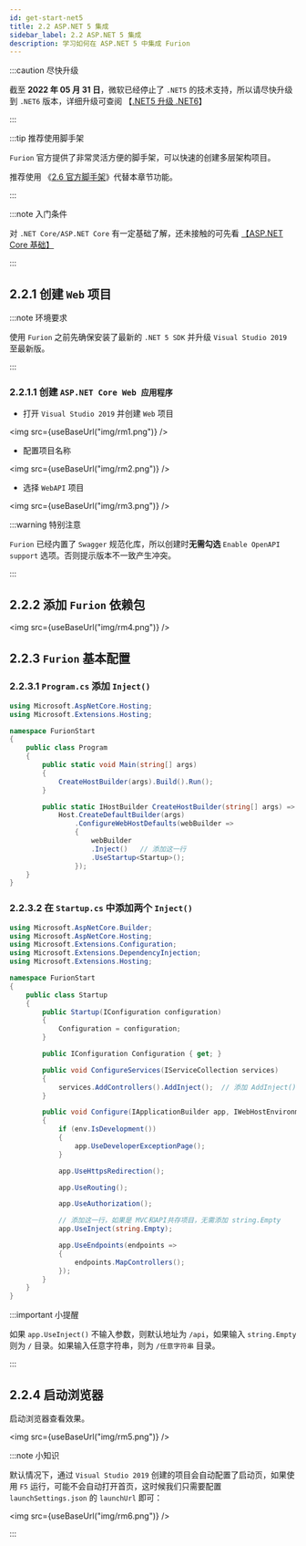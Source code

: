 ```yaml
---
id: get-start-net5
title: 2.2 ASP.NET 5 集成
sidebar_label: 2.2 ASP.NET 5 集成
description: 学习如何在 ASP.NET 5 中集成 Furion
---
```


:::caution 尽快升级

截至 **2022 年 05 月 31 日**，微软已经停止了 `.NET5` 的技术支持，所以请尽快升级到 `.NET6` 版本，详细升级可查阅 【[.NET5 升级 .NET6](./net5-to-net6.mdx)】

:::

:::tip 推荐使用脚手架

`Furion` 官方提供了非常灵活方便的脚手架，可以快速的创建多层架构项目。

推荐使用 《[2.6 官方脚手架](template.mdx)》代替本章节功能。

:::


:::note 入门条件

对 `.NET Core/ASP.NET Core` 有一定基础了解，还未接触的可先看 [【ASP.NET Core 基础】](https://docs.microsoft.com/zh-cn/aspnet/core/fundamentals/?view=aspnetcore-5.0&tabs=windows)

:::

## 2.2.1 创建 `Web` 项目

:::note 环境要求

使用 `Furion` 之前先确保安装了最新的 `.NET 5 SDK` 并升级 `Visual Studio 2019` 至最新版。

:::

### 2.2.1.1 创建 `ASP.NET Core Web 应用程序`

- 打开 `Visual Studio 2019` 并创建 `Web` 项目

<img src={useBaseUrl("img/rm1.png")} />

- 配置项目名称

<img src={useBaseUrl("img/rm2.png")} />

- 选择 `WebAPI` 项目

<img src={useBaseUrl("img/rm3.png")} />

:::warning 特别注意

`Furion` 已经内置了 `Swagger` 规范化库，所以创建时**无需勾选** `Enable OpenAPI support` 选项。否则提示版本不一致产生冲突。

:::

## 2.2.2 添加 `Furion` 依赖包

<img src={useBaseUrl("img/rm4.png")} />

## 2.2.3 `Furion` 基本配置

### 2.2.3.1 `Program.cs` 添加 `Inject()`

```cs showLineNumbers  {18}
using Microsoft.AspNetCore.Hosting;
using Microsoft.Extensions.Hosting;

namespace FurionStart
{
    public class Program
    {
        public static void Main(string[] args)
        {
            CreateHostBuilder(args).Build().Run();
        }

        public static IHostBuilder CreateHostBuilder(string[] args) =>
            Host.CreateDefaultBuilder(args)
                .ConfigureWebHostDefaults(webBuilder =>
                {
                    webBuilder
                    .Inject()   // 添加这一行
                    .UseStartup<Startup>();
                });
    }
}
```

### 2.2.3.2 在 `Startup.cs` 中添加两个 `Inject()`

```cs showLineNumbers  {20,37}
using Microsoft.AspNetCore.Builder;
using Microsoft.AspNetCore.Hosting;
using Microsoft.Extensions.Configuration;
using Microsoft.Extensions.DependencyInjection;
using Microsoft.Extensions.Hosting;

namespace FurionStart
{
    public class Startup
    {
        public Startup(IConfiguration configuration)
        {
            Configuration = configuration;
        }

        public IConfiguration Configuration { get; }

        public void ConfigureServices(IServiceCollection services)
        {
            services.AddControllers().AddInject();  // 添加 AddInject();
        }

        public void Configure(IApplicationBuilder app, IWebHostEnvironment env)
        {
            if (env.IsDevelopment())
            {
                app.UseDeveloperExceptionPage();
            }

            app.UseHttpsRedirection();

            app.UseRouting();

            app.UseAuthorization();

            // 添加这一行，如果是 MVC和API共存项目，无需添加 string.Empty
            app.UseInject(string.Empty);

            app.UseEndpoints(endpoints =>
            {
                endpoints.MapControllers();
            });
        }
    }
}
```

:::important 小提醒

如果 `app.UseInject()` 不输入参数，则默认地址为 `/api`，如果输入 `string.Empty` 则为 `/` 目录。如果输入任意字符串，则为 `/任意字符串` 目录。

:::

## 2.2.4 启动浏览器

启动浏览器查看效果。

<img src={useBaseUrl("img/rm5.png")} />

:::note 小知识

默认情况下，通过 `Visual Studio 2019` 创建的项目会自动配置了启动页，如果使用 `F5` 运行，可能不会自动打开首页，这时候我们只需要配置 `launchSettings.json` 的 `launchUrl` 即可：

<img src={useBaseUrl("img/rm6.png")} />

:::
